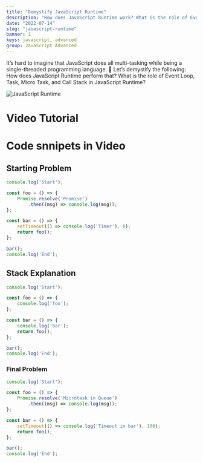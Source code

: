 ```yaml
---
title: "Demystify JavaScript Runtime"
description: "How does JavaScript Runtime work? What is the role of Event Loop, Task, Micro Task, and Call Stack? Let's demystify it.'"
date: "2022-07-14"
slug: "javascript-runtime"
banner: 1
keys: javascript, advanced
group: JavaScript Advanced
---
```


It’s hard to imagine that JavaScript does all multi-tasking while being a single-threaded programming language. 🤔 Let’s demystify the following: How does JavaScript Runtime perform that? What is the role of Event Loop, Task, Micro Task, and Call Stack in JavaScript Runtime?

![JavaScript Runtime](./images/javascript-runtime.webp)


# Video Tutorial
<YoutubePlayer src="https://www.youtube.com/embed/8JBky6p2RNc"  />


# Code snnipets in Video

## Starting Problem

```js
console.log('Start');

const foo = () => {
    Promise.resolve('Promise')
        .then((msg) => console.log(msg));
};

const bar = () => {
    setTimeout(() => console.log('Timer'), 0);
    return foo();
};

bar();
console.log('End');

```

## Stack Explanation

```js
console.log('Start');

const foo = () => {
    console.log('foo');
};

const bar = () => {
    console.log('bar');
    return foo();
};

bar();
console.log('End');
```

### Final Problem

```js
console.log('Start');

const foo = () => {
    Promise.resolve('Microtask in Queue')
        .then((msg) => console.log(msg));
};

const bar = () => {
    setTimeout(() => console.log('Timeout in bar'), 100);
    return foo();
};

bar();
console.log('End');
```